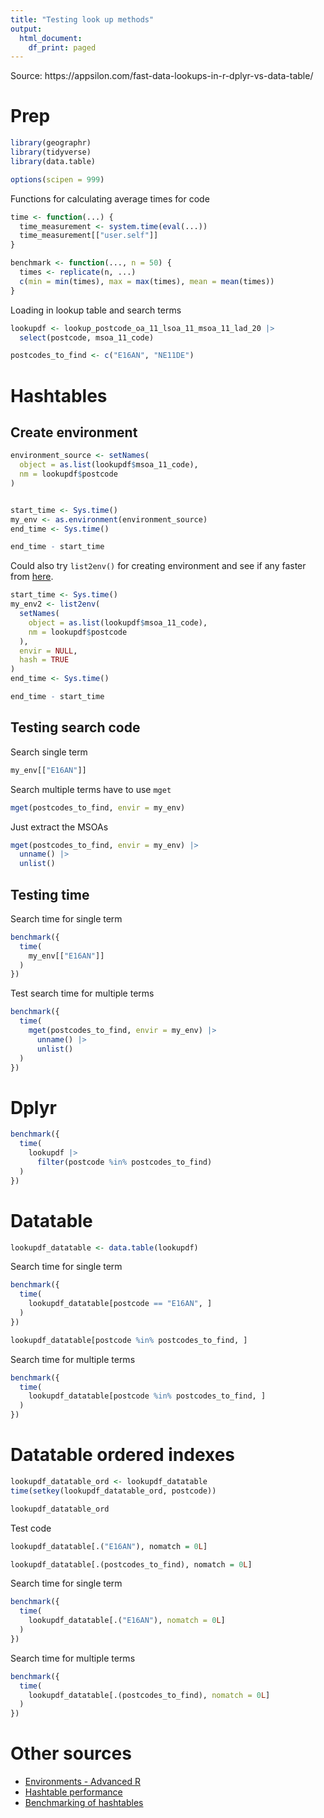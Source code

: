 ```yaml
---
title: "Testing look up methods"
output:
  html_document:
    df_print: paged
---
```


Source: https://appsilon.com/fast-data-lookups-in-r-dplyr-vs-data-table/

# Prep
```r
library(geographr)
library(tidyverse)
library(data.table)

options(scipen = 999)
```

Functions for calculating average times for code
```r
time <- function(...) {
  time_measurement <- system.time(eval(...))
  time_measurement[["user.self"]]
}

benchmark <- function(..., n = 50) {
  times <- replicate(n, ...)
  c(min = min(times), max = max(times), mean = mean(times))
}
```

Loading in lookup table and search terms
```r
lookupdf <- lookup_postcode_oa_11_lsoa_11_msoa_11_lad_20 |>
  select(postcode, msoa_11_code)

postcodes_to_find <- c("E16AN", "NE11DE")
```

# Hashtables 

## Create environment

```r
environment_source <- setNames(
  object = as.list(lookupdf$msoa_11_code),
  nm = lookupdf$postcode
)


start_time <- Sys.time()
my_env <- as.environment(environment_source)
end_time <- Sys.time()

end_time - start_time
```

Could also try `list2env()` for creating environment and see if any faster from [here](https://riptutorial.com/r/example/18339/environments-as-hash-maps). 

```r
start_time <- Sys.time()
my_env2 <- list2env(
  setNames(
    object = as.list(lookupdf$msoa_11_code),
    nm = lookupdf$postcode
  ),
  envir = NULL,
  hash = TRUE
)
end_time <- Sys.time()

end_time - start_time
```


## Testing search code 

Search single term
```r
my_env[["E16AN"]]
```

Search multiple terms have to use `mget`
```r
mget(postcodes_to_find, envir = my_env)
```

Just extract the MSOAs 
```r
mget(postcodes_to_find, envir = my_env) |>
  unname() |>
  unlist()
```

## Testing time 

Search time for single term
```r
benchmark({
  time(
    my_env[["E16AN"]]
  )
})
```

Test search time for multiple terms
```r
benchmark({
  time(
    mget(postcodes_to_find, envir = my_env) |>
      unname() |>
      unlist()
  )
})
```


# Dplyr

```r
benchmark({
  time(
    lookupdf |>
      filter(postcode %in% postcodes_to_find)
  )
})
```

# Datatable 

```r
lookupdf_datatable <- data.table(lookupdf)
```

Search time for single term
```r
benchmark({
  time(
    lookupdf_datatable[postcode == "E16AN", ]
  )
})
```


```r
lookupdf_datatable[postcode %in% postcodes_to_find, ]
```

Search time for multiple terms
```r
benchmark({
  time(
    lookupdf_datatable[postcode %in% postcodes_to_find, ]
  )
})
```


# Datatable ordered indexes

```r
lookupdf_datatable_ord <- lookupdf_datatable
time(setkey(lookupdf_datatable_ord, postcode))
```

```r
lookupdf_datatable_ord
```

Test code
```r
lookupdf_datatable[.("E16AN"), nomatch = 0L]
```

```r
lookupdf_datatable[.(postcodes_to_find), nomatch = 0L]
```

Search time for single term
```r
benchmark({
  time(
    lookupdf_datatable[.("E16AN"), nomatch = 0L]
  )
})
```

Search time for multiple terms
```r
benchmark({
  time(
    lookupdf_datatable[.(postcodes_to_find), nomatch = 0L]
  )
})
```
 
# Other sources
 
* [Environments - Advanced R](http://adv-r.had.co.nz/Environments.html)
* [Hashtable performance](https://jeffreyhorner.tumblr.com/post/116325104028/hash-table-performance-in-r-part-ii-in-part-i) 
* [Benchmarking of hashtables](https://blog.dominodatalab.com/a-quick-benchmark-of-hashtable-implementations-in-r)
 
